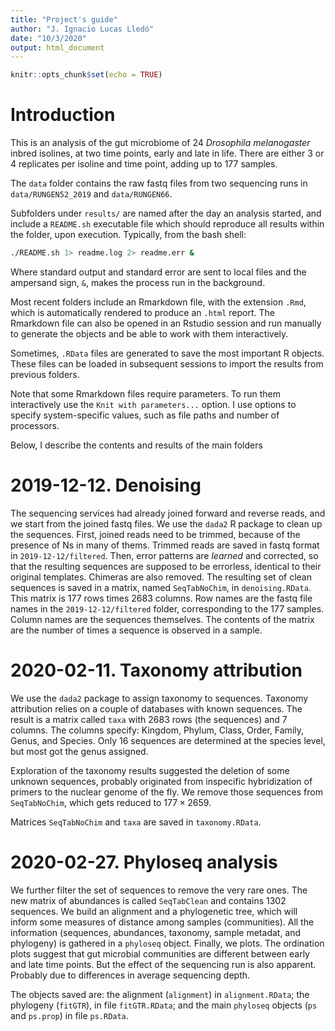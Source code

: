 ```yaml
---
title: "Project's guide"
author: "J. Ignacio Lucas Lledó"
date: "10/3/2020"
output: html_document
---
```


```r
knitr::opts_chunk$set(echo = TRUE)
```

# Introduction

This is an analysis of the gut microbiome of 24 *Drosophila melanogaster*
inbred isolines, at two time points, early and late in life. There are
either 3 or 4 replicates per isoline and time point, adding up to 177
samples.

The `data` folder contains the raw fastq files from two sequencing runs
in `data/RUNGEN52_2019` and `data/RUNGEN66`.

Subfolders under `results/` are named after the day an analysis started,
and include a `README.sh` executable file which should reproduce all
results within the folder, upon execution. Typically, from the bash shell:

```bash
./README.sh 1> readme.log 2> readme.err &
```

Where standard output and standard error are sent to local files and
the ampersand sign, `&`, makes the process run in the background.

Most recent folders include an Rmarkdown file, with the extension `.Rmd`,
which is automatically rendered to produce an `.html` report. The Rmarkdown
file can also be opened in an Rstudio session and run manually to generate
the objects and be able to work with them interactively.

Sometimes, `.RData` files are generated to save the most important R
objects. These files can be loaded in subsequent sessions to import the
results from previous folders.

Note that some Rmarkdown files require parameters. To run them interactively
use the `Knit with parameters...` option. I use options to specify system-specific
values, such as file paths and number of processors.

Below, I describe the contents and results of the main folders

# 2019-12-12. Denoising
The sequencing services had already joined forward and reverse reads,
and we start from the joined fastq files. We use the `dada2` R package
to clean up the sequences. First, joined reads need to be trimmed, because
of the presence of Ns in many of thems. Trimmed reads are saved in fastq
format in `2019-12-12/filtered`. Then, error patterns are *learned*
and corrected, so that the resulting sequences are supposed to
be errorless, identical to their original templates. Chimeras are also
removed. The resulting set of clean sequences is saved in a matrix,
named `SeqTabNoChim`, in `denoising.RData`. This matrix is 177 rows times 2683 columns.
Row names are the fastq file names in the `2019-12-12/filtered` folder,
corresponding to the 177 samples. Column names are the sequences
themselves. The contents of the matrix are the number of times a sequence
is observed in a sample.

# 2020-02-11. Taxonomy attribution
We use the `dada2` package to assign taxonomy to sequences. Taxonomy
attribution relies on a couple of databases with known sequences. The
result is a matrix called `taxa` with 2683 rows (the sequences) and
7 columns. The columns specify: Kingdom, Phylum, Class, Order, Family,
Genus, and Species. Only 16 sequences are determined at the species
level, but most got the genus assigned.

Exploration of the taxonomy results suggested the deletion of some
unknown sequences, probably originated from inspecific hybridization
of primers to the nuclear genome of the fly. We remove those sequences
from `SeqTabNoChim`, which gets reduced to $177 \times 2659$.

Matrices `SeqTabNoChim` and `taxa` are saved in `taxonomy.RData`.

# 2020-02-27. Phyloseq analysis
We further filter the set of sequences to remove the very rare ones.
The new matrix of abundances is called `SeqTabClean` and contains
1302 sequences. We build an alignment and a phylogenetic tree, which
will inform some measures of distance among samples (communities).
All the information (sequences, abundances, taxonomy, sample
metadat, and phylogeny) is gathered in a `phyloseq` object. Finally,
we plots. The ordination plots suggest that gut microbial communities
are different between early and late time points. But the effect of
the sequencing run is also apparent. Probably due to differences in
average sequencing depth.

The objects saved are: the alignment (`alignment`) in `alignment.RData`;
the phylogeny (`fitGTR`), in file `fitGTR.RData`; and the main `phyloseq`
objects (`ps` and `ps.prop`) in file `ps.RData`.